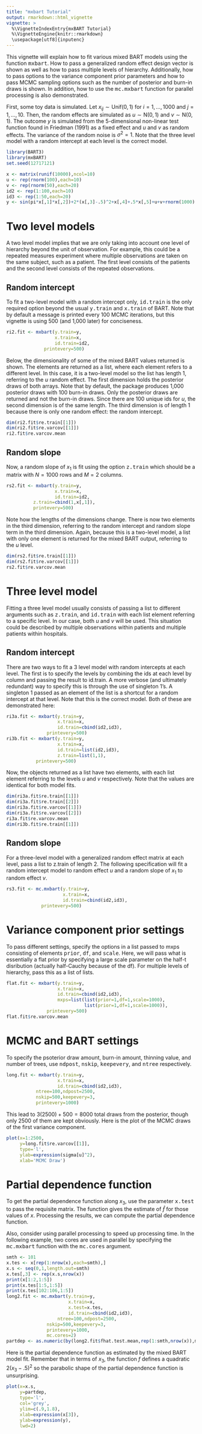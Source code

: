 ```yaml
---
title: "mxbart Tutorial"
output: rmarkdown::html_vignette
vignette: >
  %\VignetteIndexEntry{mxBART Tutorial}
  %\VignetteEngine{knitr::rmarkdown}
  \usepackage[utf8]{inputenc}
---
```


This vignette will explain how to fit various mixed BART models using the function <tt>mxbart</tt>.
How to pass a generalized random effect design vector is shown as well as how to pass
multiple levels of hierarchy. Additionally, how to pass options to the variance component
prior parameters and how to pass MCMC sampling options such as the number of posterior and burn-in
draws is shown. In addition, how to use the <tt>mc.mxbart</tt> function for parallel processing
is also demonstrated.

First, some toy data is simulated. Let $x_{ij}\sim\text{Unif}(0,1)$ for
$i=1,\dots,1000$ and $j=1,\dots,10$. Then, the random effects are
simulated as $u\sim\text{N}(0,1)$ and $v\sim\text{N}(0,1)$. The outcome
$y$ is simulated from the 5-dimensional non-linear test function found in 
Friedman (1991) as a fixed effect and $u$ and $v$ as random effects. The
variance of the random noise is $\sigma^2=1$. Note that the three level model
with a random intercept at each level is the correct model.

```R
library(BART3)
library(mxBART)
set.seed(12717121)

x <- matrix(runif(10000),ncol=10)
u <- rep(rnorm(100),each=10)
v <- rep(rnorm(50),each=20)
id2 <- rep(1:100,each=10)
id3 <- rep(1:50,each=20)
y <- sin(pi*x[,1]*x[,2])+2*(x[,3]-.5)^2+x[,4]+.5*x[,5]+u+v+rnorm(1000)
```
# Two level models
A two level model implies that we are only taking into account one
level of hierarchy beyond the unit of observation. For example, this
could be a repeated measures experiment where multiple observations
are taken on the same subject, such as a patient. The first level
consists of the patients and the second level consists of the repeated
observations.

## Random intercept
To fit a two-level model with a random intercept only, <tt>id.train</tt> is
the only required option beyond the usual <tt>y.train</tt> and <tt>x.train</tt> of
BART. Note that by default a message is printed every 100 MCMC iterations, but
this vignette is using 500 (and 1,000 later) for conciseness.
```R
ri2.fit <- mxbart(y.train=y,
                  x.train=x,
                  id.train=id2,
	          printevery=500)
```
Below, the dimensionality of some of the mixed BART values
returned is shown. The elements are returned as a list, where each element
refers to a different level. In this case, it is a two-level model so
the list has length $1$, referring to the $u$ random effect.
The first dimension holds the posterior draws of both arrays.
Note that by default, the package produces 1,000 posterior draws
with 100 burn-in draws. Only the posterior draws are returned and not
the burn-in draws. Since there are 100 unique ids for $u$,
the second dimension is of the same length. The third dimension is of length
$1$ because there is only one random effect: the random intercept.

```R
dim(ri2.fit$re.train[[1]])
dim(ri2.fit$re.varcov[[1]])
ri2.fit$re.varcov.mean
```
## Random slope
Now, a random slope of $x_1$ is fit using the option <tt>z.train</tt> which should be
a matrix with $N=1000$ rows and $M=2$ columns. 

```R
rs2.fit <- mxbart(y.train=y,
                  x.train=x,
                  id.train=id2,
		  z.train=cbind(1,x[,1]),
		  printevery=500)
```
Note how the lengths of the dimensions change. There is now two elements in the third
dimension, referring to the random intercept and random slope term in the third
dimension. Again, because this is a two-level model, a list with only one element is
returned for the mixed BART output, referring to the $u$ level.
```R
dim(rs2.fit$re.train[[1]])
dim(rs2.fit$re.varcov[[1]])
rs2.fit$re.varcov.mean
```
# Three level model
Fitting a three level model usually consists of passing a list to different arguments
such as <tt>z.train</tt>, and <tt>id.train</tt> with each list element referring to a
specific level. In our case, both $u$ and $v$ will be used. This situation could be
described by multiple observations within patients and multiple patients within hospitals.

## Random intercept
There are two ways to fit a 3 level model with random intercepts at each
level. The first is to specify the levels by combining the ids at each
level by column and passing the result to id.train. A more verbose (and
ultimately redundant) way to specify this is through the use of
singleton 1's. A singleton 1 passed as an element of the list is a
shortcut for a random intercept at that level. Note that this is the
correct model. Both of these are demonstrated here:
```R
ri3a.fit <- mxbart(y.train=y,
                   x.train=x,
                   id.train=cbind(id2,id3),
	           printevery=500)
ri3b.fit <- mxbart(y.train=y,
                   x.train=x,
                   id.train=list(id2,id3),
                   z.train=list(1,1),
		   printevery=500)
```
Now, the objects returned as a list have two elements, with each list element referring
to the levels $u$ and $v$ respectively. Note that the values are identical for both model
fits.
```R
dim(ri3a.fit$re.train[[1]])
dim(ri3a.fit$re.train[[2]])
dim(ri3a.fit$re.varcov[[1]])
dim(ri3a.fit$re.varcov[[2]])
ri3a.fit$re.varcov.mean
dim(ri3b.fit$re.train[[1]])
```
## Random slope
For a three-level model with a generalized random effect matrix at each level,
pass a list to z.train of length $2$. The following specification will fit
a random intercept model to random effect $u$ and a random slope of $x_1$ to
random effect $v$.
```R
rs3.fit <- mc.mxbart(y.train=y,
                     x.train=x,
                     id.train=cbind(id2,id3),
		     printevery=500)
```
# Variance component prior settings
To pass different settings, specify the options in a list passed to mxps
consisting of elements <tt>prior</tt>, <tt>df</tt>, and <tt>scale</tt>.
Here, we will pass what is essentially a flat prior by specifying a large
scale parameter on the half-t disribution (actually half-Cauchy because
of the df). For multiple levels of hierarchy, pass this as a list of lists.
```R
flat.fit <- mxbart(y.train=y,
                   x.train=x,
                   id.train=cbind(id2,id3),
                   mxps=list(list(prior=1,df=1,scale=1000),
                             list(prior=1,df=1,scale=1000)),
	           printevery=500)
flat.fit$re.varcov.mean			   
```
# MCMC and BART settings
To specify the psoterior draw amount, burn-in amount, thinning value,
and number of trees, use <tt>ndpost</tt>, <tt>nskip</tt>, <tt>keepevery</tt>,
and <tt>ntree</tt> respectively.

```R
long.fit <- mxbart(y.train=y,
                   x.train=x,
                   id.train=cbind(id2,id3),
		   ntree=100,ndpost=2500,
		   nskip=500,keepevery=3,
		   printevery=1000)
```
This lead to $3(2500)+500=8000$ total draws from the posterior, though
only $2500$ of them are kept obviously. Here is the plot of the MCMC draws
of the first variance component.

```R
plot(x=1:2500,
     y=long.fit$re.varcov[[1]],
     type='l',
     ylab=expression(sigma[u]^2),
     xlab='MCMC Draw')
```
# Partial dependence function
To get the partial dependence function along $x_3$, use the parameter
<tt>x.test</tt> to pass the requisite matrix. The function gives the
estimate of $\hat{f}$ for those values of $x$. Processing the results,
we can compute the partial dependence function.

Also, consider using parallel processing to speed up processing time.
In the following example, two cores are used in parallel by specifying
the <tt>mc.mxbart</tt> function with the <tt>mc.cores</tt> argument.

```R
smth <- 101
x.tes <- x[rep(1:nrow(x),each=smth),]
x.s <- seq(0,1,length.out=smth)
x.tes[,3] <- rep(x.s,nrow(x))
print(x[1:2,1:5])
print(x.tes[1:5,1:5])
print(x.tes[102:106,1:5])
long2.fit <- mc.mxbart(y.train=y,
                       x.train=x,
                       x.test=x.tes,
                       id.train=cbind(id2,id3),
	               ntree=100,ndpost=2500,
		       nskip=500,keepevery=3,
		       printevery=1000,
		       mc.cores=2)
partdep <- as.numeric(by(long2.fit$fhat.test.mean,rep(1:smth,nrow(x)),mean))
```
Here is the partial dependence function as estimated by the mixed BART
model fit. Remember that in terms of $x_3$, the function $f$ defines a
quadratic $2(x_3-.5)^2$ so the parabolic shape of the partial dependence
function is unsurprising.
```R
plot(x=x.s,
     y=partdep,
     type='l',
     col='grey',
     ylim=c(.9,1.8),
     xlab=expression(x[3]),
     ylab=expression(y),
     lwd=2)     
```
